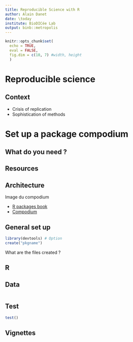 ```yaml
---
title: Reproducible Science with R
author: Alain Danet 
date: \today
institute: BioDICée Lab
output: binb::metropolis
---
```


```r
knitr::opts_chunk$set(
  echo = TRUE,
  eval = FALSE,
  fig.dim = c(10, 7) #width, height
  )

```

# Reproducible science 

## Context

- Crisis of replication
- Sophistication of methods 

# Set up a package compodium

## What do you need ?


## Resources 


## Architecture

Image du compodium

- [R packages book](http://r-pkgs.had.co.nz/) 
- [Compodium](../papers/Marwick et al. - 2018 - Packaging Data Analytical
  Work Reproducibly Using .pdf)


## General set up 

```r
library(devtools) # Option
create("pkgname")

```

What are the files created ?

##  

## R


## Data

```r

```

## Test

```r
test()
```

## Vignettes


